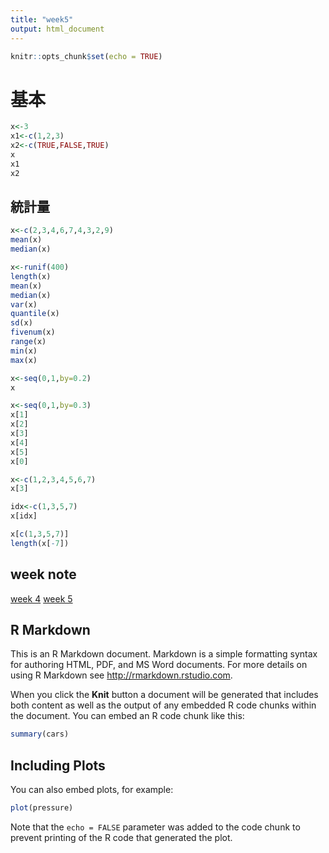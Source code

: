 ```yaml
---
title: "week5"
output: html_document
---
```


```r
knitr::opts_chunk$set(echo = TRUE)
```
# 基本

```r
x<-3
x1<-c(1,2,3)
x2<-c(TRUE,FALSE,TRUE)
x
x1
x2
```

## 統計量

```r
x<-c(2,3,4,6,7,4,3,2,9)
mean(x)
median(x)

```
```r
x<-runif(400)
length(x)
mean(x)
median(x)
var(x)
quantile(x)
sd(x)
fivenum(x)
range(x)
min(x)
max(x)
```
 

```r
x<-seq(0,1,by=0.2)
x
```

```r
x<-seq(0,1,by=0.3)
x[1]
x[2]
x[3]
x[4]
x[5]
x[0]
```



```r
x<-c(1,2,3,4,5,6,7)
x[3]

idx<-c(1,3,5,7)
x[idx]

x[c(1,3,5,7)]
length(x[-7])
```


## week note

[week 4](week4.html)
[week 5](week5.html)


  



## R Markdown

This is an R Markdown document. Markdown is a simple formatting syntax for authoring HTML, PDF, and MS Word documents. For more details on using R Markdown see <http://rmarkdown.rstudio.com>.

When you click the **Knit** button a document will be generated that includes both content as well as the output of any embedded R code chunks within the document. You can embed an R code chunk like this:

```r
summary(cars)
```

## Including Plots

You can also embed plots, for example:

```r
plot(pressure)
```

Note that the `echo = FALSE` parameter was added to the code chunk to prevent printing of the R code that generated the plot.
